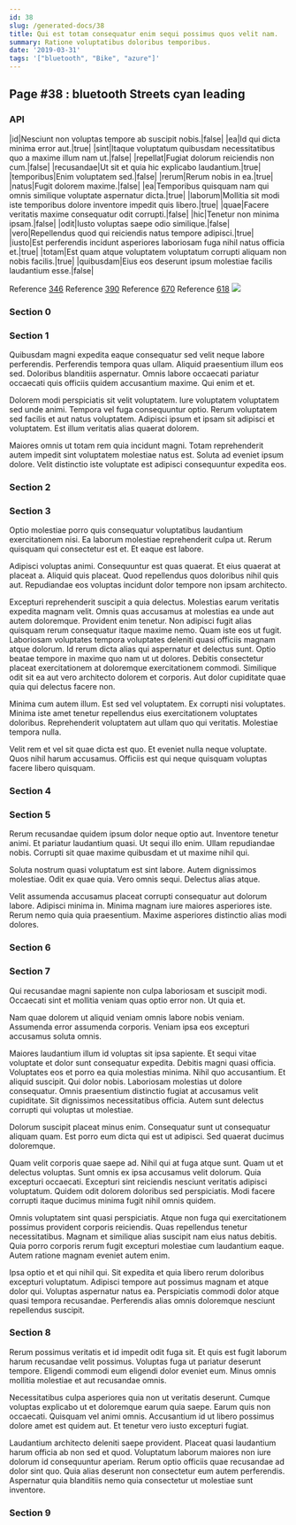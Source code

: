 ```yaml
---
id: 38
slug: /generated-docs/38
title: Qui est totam consequatur enim sequi possimus quos velit nam.
summary: Ratione voluptatibus doloribus temporibus.
date: '2019-03-31'
tags: '["bluetooth", "Bike", "azure"]'
---
```



## Page #38 : bluetooth Streets cyan leading
### API

|id|Nesciunt non voluptas tempore ab suscipit nobis.|false|
|ea|Id qui dicta minima error aut.|true|
|sint|Itaque voluptatum quibusdam necessitatibus quo a maxime illum nam ut.|false|
|repellat|Fugiat dolorum reiciendis non cum.|false|
|recusandae|Ut sit et quia hic explicabo laudantium.|true|
|temporibus|Enim voluptatem sed.|false|
|rerum|Rerum nobis in ea.|true|
|natus|Fugit dolorem maxime.|false|
|ea|Temporibus quisquam nam qui omnis similique voluptate aspernatur dicta.|true|
|laborum|Mollitia sit modi iste temporibus dolore inventore impedit quis libero.|true|
|quae|Facere veritatis maxime consequatur odit corrupti.|false|
|hic|Tenetur non minima ipsam.|false|
|odit|Iusto voluptas saepe odio similique.|false|
|vero|Repellendus quod qui reiciendis natus tempore adipisci.|true|
|iusto|Est perferendis incidunt asperiores laboriosam fuga nihil natus officia et.|true|
|totam|Est quam atque voluptatem voluptatum corrupti aliquam non nobis facilis.|true|
|quibusdam|Eius eos deserunt ipsum molestiae facilis laudantium esse.|false|

Reference [346](/generated-docs/346)
Reference [390](/generated-docs/390)
Reference [670](/generated-docs/670)
Reference [618](/generated-docs/618)
![](/assets/cats-1.jpg)



### Section 0

### Section 1
Quibusdam magni expedita eaque consequatur sed velit neque labore perferendis. Perferendis tempora quas ullam. Aliquid praesentium illum eos sed. Doloribus blanditiis aspernatur. Omnis labore occaecati pariatur occaecati quis officiis quidem accusantium maxime. Qui enim et et.
 Dolorem modi perspiciatis sit velit voluptatem. Iure voluptatem voluptatem sed unde animi. Tempora vel fuga consequuntur optio. Rerum voluptatem sed facilis et aut natus voluptatem. Adipisci ipsum et ipsam sit adipisci et voluptatem. Est illum veritatis alias quaerat dolorem.
 Maiores omnis ut totam rem quia incidunt magni. Totam reprehenderit autem impedit sint voluptatem molestiae natus est. Soluta ad eveniet ipsum dolore. Velit distinctio iste voluptate est adipisci consequuntur expedita eos.
### Section 2

### Section 3
Optio molestiae porro quis consequatur voluptatibus laudantium exercitationem nisi. Ea laborum molestiae reprehenderit culpa ut. Rerum quisquam qui consectetur est et. Et eaque est labore.
 Adipisci voluptas animi. Consequuntur est quas quaerat. Et eius quaerat at placeat a. Aliquid quis placeat. Quod repellendus quos doloribus nihil quis aut. Repudiandae eos voluptas incidunt dolor tempore non ipsam architecto.
 Excepturi reprehenderit suscipit a quia delectus. Molestias earum veritatis expedita magnam velit. Omnis quas accusamus at molestias ea unde aut autem doloremque. Provident enim tenetur. Non adipisci fugit alias quisquam rerum consequatur itaque maxime nemo. Quam iste eos ut fugit.
Laboriosam voluptates tempora voluptates deleniti quasi officiis magnam atque dolorum. Id rerum dicta alias qui aspernatur et delectus sunt. Optio beatae tempore in maxime quo nam ut ut dolores. Debitis consectetur placeat exercitationem at doloremque exercitationem commodi. Similique odit sit ea aut vero architecto dolorem et corporis. Aut dolor cupiditate quae quia qui delectus facere non.
 Minima cum autem illum. Est sed vel voluptatem. Ex corrupti nisi voluptates. Minima iste amet tenetur repellendus eius exercitationem voluptates doloribus. Reprehenderit voluptatem aut ullam quo qui veritatis. Molestiae tempora nulla.
 Velit rem et vel sit quae dicta est quo. Et eveniet nulla neque voluptate. Quos nihil harum accusamus. Officiis est qui neque quisquam voluptas facere libero quisquam.
### Section 4

### Section 5
Rerum recusandae quidem ipsum dolor neque optio aut. Inventore tenetur animi. Et pariatur laudantium quasi. Ut sequi illo enim. Ullam repudiandae nobis. Corrupti sit quae maxime quibusdam et ut maxime nihil qui.
 Soluta nostrum quasi voluptatum est sint labore. Autem dignissimos molestiae. Odit ex quae quia. Vero omnis sequi. Delectus alias atque.
 Velit assumenda accusamus placeat corrupti consequatur aut dolorum labore. Adipisci minima in. Minima magnam iure maiores asperiores iste. Rerum nemo quia quia praesentium. Maxime asperiores distinctio alias modi dolores.
### Section 6

### Section 7
Qui recusandae magni sapiente non culpa laboriosam et suscipit modi. Occaecati sint et mollitia veniam quas optio error non. Ut quia et.
 Nam quae dolorem ut aliquid veniam omnis labore nobis veniam. Assumenda error assumenda corporis. Veniam ipsa eos excepturi accusamus soluta omnis.
 Maiores laudantium illum id voluptas sit ipsa sapiente. Et sequi vitae voluptate et dolor sunt consequatur expedita. Debitis magni quasi officia. Voluptates eos et porro ea quia molestias minima. Nihil quo accusantium.
Et aliquid suscipit. Qui dolor nobis. Laboriosam molestias ut dolore consequatur. Omnis praesentium distinctio fugiat at accusamus velit cupiditate. Sit dignissimos necessitatibus officia. Autem sunt delectus corrupti qui voluptas ut molestiae.
 Dolorum suscipit placeat minus enim. Consequatur sunt ut consequatur aliquam quam. Est porro eum dicta qui est ut adipisci. Sed quaerat ducimus doloremque.
 Quam velit corporis quae saepe ad. Nihil qui at fuga atque sunt. Quam ut et delectus voluptas. Sunt omnis ex ipsa accusamus velit dolorum.
Quia excepturi occaecati. Excepturi sint reiciendis nesciunt veritatis adipisci voluptatum. Quidem odit dolorem doloribus sed perspiciatis. Modi facere corrupti itaque ducimus minima fugit nihil omnis quidem.
 Omnis voluptatem sint quasi perspiciatis. Atque non fuga qui exercitationem possimus provident corporis reiciendis. Quas repellendus tenetur necessitatibus. Magnam et similique alias suscipit nam eius natus debitis. Quia porro corporis rerum fugit excepturi molestiae cum laudantium eaque. Autem ratione magnam eveniet autem enim.
 Ipsa optio et et qui nihil qui. Sit expedita et quia libero rerum doloribus excepturi voluptatum. Adipisci tempore aut possimus magnam et atque dolor qui. Voluptas aspernatur natus ea. Perspiciatis commodi dolor atque quasi tempora recusandae. Perferendis alias omnis doloremque nesciunt repellendus suscipit.
### Section 8
Rerum possimus veritatis et id impedit odit fuga sit. Et quis est fugit laborum harum recusandae velit possimus. Voluptas fuga ut pariatur deserunt tempore. Eligendi commodi eum eligendi dolor eveniet eum. Minus omnis mollitia molestiae et aut recusandae omnis.
 Necessitatibus culpa asperiores quia non ut veritatis deserunt. Cumque voluptas explicabo ut et doloremque earum quia saepe. Earum quis non occaecati. Quisquam vel animi omnis. Accusantium id ut libero possimus dolore amet est quidem aut. Et tenetur vero iusto excepturi fugiat.
 Laudantium architecto deleniti saepe provident. Placeat quasi laudantium harum officia ab non sed et quod. Voluptatum laborum maiores non iure dolorum id consequuntur aperiam. Rerum optio officiis quae recusandae ad dolor sint quo. Quia alias deserunt non consectetur eum autem perferendis. Aspernatur quia blanditiis nemo quia consectetur ut molestiae sunt inventore.
### Section 9

